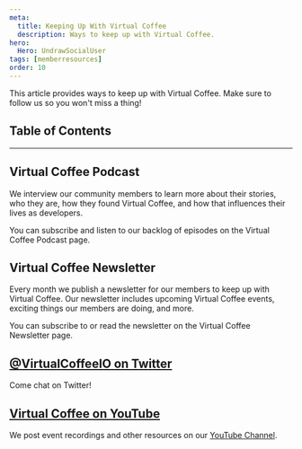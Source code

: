 ```yaml
---
meta:
  title: Keeping Up With Virtual Coffee
  description: Ways to keep up with Virtual Coffee.
hero:
  Hero: UndrawSocialUser
tags: [memberresources]
order: 10
---
```



<TextContainer background="light" showBackToTopLink={false}>

<LeadText>

This article provides ways to keep up with Virtual Coffee. Make sure to follow us so you won't miss a thing!

</LeadText>

</TextContainer>

## Table of Contents

<TextContainer>

---

## <Link to="/podcast">Virtual Coffee Podcast</Link>

We interview our community members to learn more about their stories, who they are, how they found Virtual Coffee, and how that influences their lives as developers.

You can subscribe and listen to our backlog of episodes on the <Link to="/podcast">Virtual Coffee Podcast page</Link>.

## <Link to="/newsletter">Virtual Coffee Newsletter</Link>

Every month we publish a newsletter for our members to keep up with Virtual Coffee. Our newsletter includes upcoming Virtual Coffee events, exciting things our members are doing, and more.

You can subscribe to or read the newsletter on the <Link to="/newsletter">Virtual Coffee Newsletter page</Link>.

## [@VirtualCoffeeIO on Twitter](https://twitter.com/VirtualCoffeeIO)

Come chat on Twitter!

## [Virtual Coffee on YouTube](https://www.youtube.com/channel/UCc0579aGEy7jTAgRglR4J0g)

We post event recordings and other resources on our [YouTube Channel](https://www.youtube.com/channel/UCc0579aGEy7jTAgRglR4J0g).

</TextContainer>
